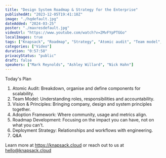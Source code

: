 ```yaml
---
title: "Design System Roadmap & Strategy for the Enterprise"
publishedAt: "2023-12-05T19:41:18Z"
image: "./hqdefault.jpg"
dateAdded: "2024-03-25"
poster: "./maxresdefault.jpg"
videoUrl: "https://www.youtube.com/watch?v=2MvFYpPTGGo"
localImages: true
tags: ["Knapsack", "Roadmap", "Strategy", "Atomic audit", "Team model", "Vision", "Principles", "Roadmap", "Deployment"]
categories: ["Video"]
duration: "0:57:58"
privacyStatus: "public"
draft: false
speakers: ["Mark Reynolds", "Ashley Willard", "Nick Hahn"]
---
```

Today's Plan
1. Atomic Audit: Breakdown, organise and define components for scalability.
2. Team Model: Understanding roles, responsibilities and accountability.
3. Vision & Principles: Bringing company, design and system principles together.
4. Adoption Framework: Where community, usage and metrics align.
5. Roadmap Development: Focusing on the impact you can have, not on what you can't.
6. Deployment Strategy: Relationships and workflows with engineering.
7. Q&A

Learn more at https://knapsack.cloud or reach out to us at hello@knapsack.cloud